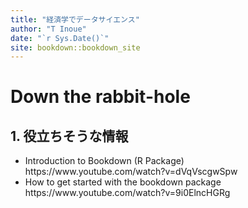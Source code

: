```yaml
--- 
title: "経済学でデータサイエンス"
author: "T Inoue"
date: "`r Sys.Date()`"
site: bookdown::bookdown_site
---
```


# Down the rabbit-hole

## 1. 役立ちそうな情報

*   Introduction to Bookdown (R Package) https://www.youtube.com/watch?v=dVqVscgwSpw
*   How to get started with the bookdown package https://www.youtube.com/watch?v=9i0ElncHGRg